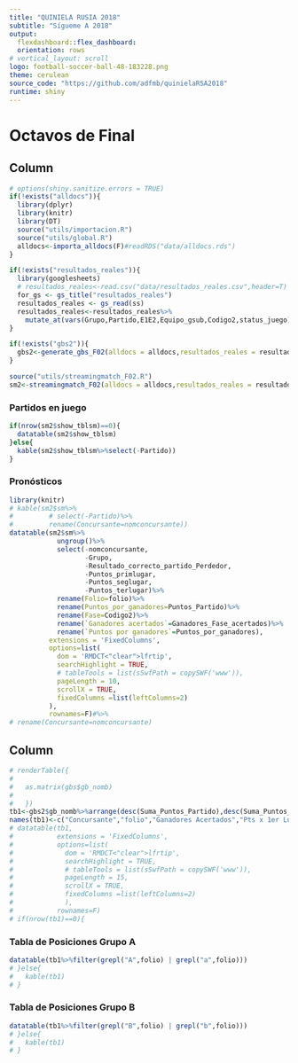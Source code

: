 ```yaml
---
title: "QUINIELA RUSIA 2018"
subtitle: "Sígueme A 2018"
output: 
  flexdashboard::flex_dashboard:
  orientation: rows
# vertical_layout: scroll
logo: football-soccer-ball-48-183228.png
theme: cerulean
source_code: "https://github.com/adfmb/quinielaRSA2018"
runtime: shiny
---
```

  
Octavos de Final {data-orientation=columns data-navmenu="Resultados del día"}
=======================================================================
  
Column  {data-width=800}
-------------------------------------
  
```r
# options(shiny.sanitize.errors = TRUE)
if(!exists("alldocs")){
  library(dplyr)
  library(knitr)
  library(DT)
  source("utils/importacion.R")
  source("utils/global.R")
  alldocs<-importa_alldocs(F)#readRDS("data/alldocs.rds")
}

if(!exists("resultados_reales")){
  library(googlesheets)
  # resultados_reales<-read.csv("data/resultados_reales.csv",header=T)
  for_gs <- gs_title("resultados_reales")
  resultados_reales <- gs_read(ss)
  resultados_reales<-resultados_reales%>%
    mutate_at(vars(Grupo,Partido,E1E2,Equipo_gsub,Codigo2,status_juego),.funs = funs(as.character))
}

```

```r
if(!exists("gbs2")){
  gbs2<-generate_gbs_F02(alldocs = alldocs,resultados_reales = resultados_reales)
}

```

```r
source("utils/streamingmatch_F02.R")
sm2<-streamingmatch_F02(alldocs = alldocs,resultados_reales = resultados_reales,fase="Octavos")

```


### Partidos en juego {data-height=400}
```r
if(nrow(sm2$show_tblsm)==0){
  datatable(sm2$show_tblsm)
}else{
  kable(sm2$show_tblsm%>%select(-Partido))
}
```

### Pronósticos {data-height=800}
```r
library(knitr)
# kable(sm2$sm%>%
#         # select(-Partido)%>%
#         rename(Concursante=nomconcursante))
datatable(sm2$sm%>%
            ungroup()%>%
            select(-nomconcursante,
                   -Grupo,
                   -Resultado_correcto_partido_Perdedor,
                   -Puntos_primlugar,
                   -Puntos_seglugar,
                   -Puntos_terlugar)%>%
            rename(Folio=folio)%>%
            rename(Puntos_por_ganadores=Puntos_Partido)%>%
            rename(Fase=Codigo2)%>%
            rename(`Ganadores acertados`=Ganadores_Fase_acertados)%>%
            rename(`Puntos por ganadores`=Puntos_por_ganadores),
          extensions = 'FixedColumns',
          options=list(
            dom = 'RMDCT<"clear">lfrtip',
            searchHighlight = TRUE,
            # tableTools = list(sSwfPath = copySWF('www')),
            pageLength = 10,
            scrollX = TRUE,
            fixedColumns =list(leftColumns=2)
          ),
          rownames=F)#%>%
# rename(Concursante=nomconcursante)
```

Column {data-width=400 .tabset .tabset-fade}
-------------------------------------
  
```r
# renderTable({
#   
#   as.matrix(gbs$gb_nomb)
#   
#   })
tb1<-gbs2$gb_nomb%>%arrange(desc(Suma_Puntos_Partido),desc(Suma_Puntos_1erL),desc(Suma_Puntos_2doL),desc(Suma_Puntos_3erL))%>%ungroup()
names(tb1)<-c("Concursante","folio","Ganadores Acertados","Pts x 1er Lugar","Pts x 2do Lugar","Pts x 3er Lugar","Pts Totales")
# datatable(tb1,
#           extensions = 'FixedColumns',
#           options=list(
#             dom = 'RMDCT<"clear">lfrtip',
#             searchHighlight = TRUE,
#             # tableTools = list(sSwfPath = copySWF('www')),
#             pageLength = 15,
#             scrollX = TRUE,
#             fixedColumns =list(leftColumns=2)
#             ),
#           rownames=F)
# if(nrow(tb1)==0){
```

### Tabla de Posiciones Grupo A
```r
datatable(tb1%>%filter(grepl("A",folio) | grepl("a",folio)))
# }else{
#   kable(tb1)
# }
```

### Tabla de Posiciones Grupo B
```r
datatable(tb1%>%filter(grepl("B",folio) | grepl("b",folio)))
# }else{
#   kable(tb1)
# }
```
